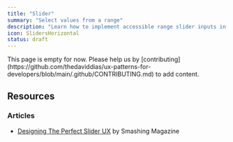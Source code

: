 ```yaml
---
title: "Slider"
summary: "Select values from a range"
description: "Learn how to implement accessible range slider inputs in your web applications. Discover best practices for continuous value selection, touch interactions, and accessibility."
icon: SlidersHorizontal
status: draft
---
```


<Callout type="warning">
  This page is empty for now. Please help us by
  [contributing](https://github.com/thedaviddias/ux-patterns-for-developers/blob/main/.github/CONTRIBUTING.md)
  to add content.
</Callout>

## Resources

### Articles

- [Designing The Perfect Slider UX](https://www.smashingmagazine.com/2017/07/designing-perfect-slider/) by Smashing Magazine
